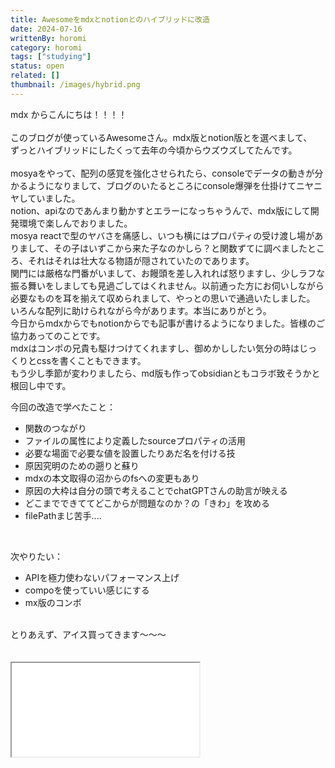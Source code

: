 ```yaml
---
title: Awesomeをmdxとnotionとのハイブリッドに改造
date: 2024-07-16
writtenBy: horomi
category: horomi
tags: ["studying"]
status: open
related: []
thumbnail: /images/hybrid.png
---
```


mdx からこんにちは！！！！<br/>
<br/>
このブログが使っているAwesomeさん。mdx版とnotion版とを選べまして、<br/>
ずっとハイブリッドにしたくって去年の今頃からウズウズしてたんです。
<br/>
<br/>
mosyaをやって、配列の感覚を強化させられたら、consoleでデータの動きが分かるようになりまして、ブログのいたるところにconsole爆弾を仕掛けてニヤニヤしていました。
<br/>
notion、apiなのであんまり動かすとエラーになっちゃうんで、mdx版にして開発環境で楽しんでおりました。
<br/>
mosya reactで型のヤバさを痛感し、いつも横にはプロパティの受け渡し場がありまして、その子はいずこから来た子なのかしら？と関数ずてに調べましたところ、それはそれは壮大なる物語が隠されていたのであります。
<br/>
関門には厳格な門番がいまして、お饅頭を差し入れれば怒りますし、少しラフな振る舞いをしましても見過ごしてはくれません。以前通った方にお伺いしながら必要なものを耳を揃えて収められまして、やっとの思いで通過いたしました。
<br/>
いろんな配列に助けられながら今があります。本当にありがとう。
<br/>
今日からmdxからでもnotionからでも記事が書けるようになりました。皆様のご協力あってのことです。
<br/>
mdxはコンポの兄貴も駆けつけてくれますし、御めかししたい気分の時はじっくりとcssを書くこともできます。
<br/>
もう少し季節が変わりましたら、md版も作ってobsidianともコラボ致そうかと根回し中です。
<br/>

今回の改造で学べたこと：

- 関数のつながり
- ファイルの属性により定義したsourceプロパティの活用
- 必要な場面で必要な値を設置したりあだ名を付ける技
- 原因究明のための遡りと蘇り
- mdxの本文取得の沼からのfsへの変更もあり
- 原因の大枠は自分の頭で考えることでchatGPTさんの助言が映える
- どこまでできててどこからが問題なのか？の「きわ」を攻める
- filePathまじ苦手....
<br/>

次やりたい：
- APIを極力使わないパフォーマンス上げ
- compoを使っていい感じにする
- mx版のコンボ
<br/>
とりあえず、アイス買ってきます〜〜〜<br/>
<br/>
<br/>

<div>

  <iframe
            title="bookmark"
            src={`/embed/?url=https://github.com/herohoro/herosome/pull/14`}
            style={{width:"90%",border:"solid #ff8e8e",borderRadius: '8px',padding: '10px',}}
          />
</div>
<br/>
<br/>

<hr/>
## 後日...ちょっと直した

- markdown記法が使えずhtmlで書くしかなかったのを修正

obsidianからのコピペですぐ使える状態にはなった。。。
<div>

  <iframe
            title="bookmark"
            src={`/embed/?url=https://github.com/herohoro/herosome/pull/17`}
            style={{width:"90%",border:"solid #ff8e8e",borderRadius: '8px',padding: '10px',}}
          />
</div>



